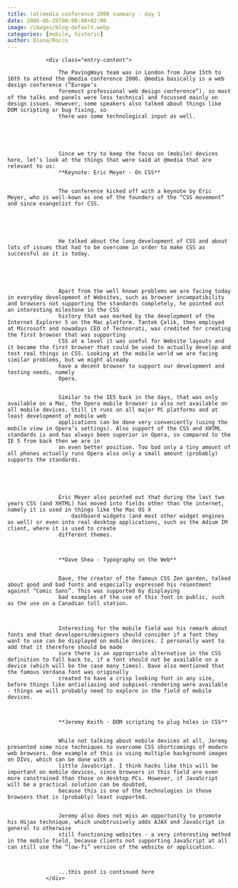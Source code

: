 ```yaml
---
title: (at)media conference 2006 summary - day 1
date: 2006-06-26T00:00:00+02:00
image: /images/blog-default.webp
categories: [mobile, historic]
author: Diana/Rocco
---
```


				<div class="entry-content">

					The PavingWays team was in London from June 15th to 16th to attend the @media conference 2006. @media basically is a web design conference (“Europe’s
					foremost professional web design conference”), so most of the talks and panels were less technical and focussed mainly on design issues. However, some speakers also talked about things like DOM scripting or bug fixing, so
					there was some technological input as well.
					


					

					Since we try to keep the focus on (mobile) devices here, let’s look at the things that were said at @media that are relevant to us:
					**Keynote: Eric Meyer - On CSS** 
					

					The conference kicked off with a keynote by Eric Meyer, who is well-kown as one of the founders of the “CSS movement” and since evangelist for CSS.
					


					

					He talked about the long development of CSS and about lots of issues that had to be overcome in order to make CSS as successful as it is today.
					


					

					Apart from the well known problems we are facing today in everyday development of Websites, such as browser incompatibility and browsers not supporting the standards completely, he pointed out an interesting milestone in the CSS
					history that was marked by the development of the Internet Explorer 5 on the Mac platform. Tantek Çelik, then employed at Microsoft and nowadays CEO of Technorati, was credited for creating the first browser that was supporting
					CSS at a level it was useful for Website layouts and it became the first browser that could be used to actually develop and test real things in CSS. Looking at the mobile world we are facing similar problems, but we might already
					have a decent browser to support our development and testing needs, namely
					Opera.
					

					Similar to the IE5 back in the days, that was only available on a Mac, the Opera mobile browser is also not available on all mobile devices. Still it runs on all major PC platforms and at least development of mobile web
					applications can be done very conveniently (using the mobile view in Opera’s settings). Also support of the CSS and XHTML standards is and has always been superior in Opera, so compared to the IE 5 from back then we are in
					an even better position. Too bad only a tiny amount of all phones actually runs Opera also only a small amount (probably) supports the standards.
					


					

					Eric Meyer also pointed out that during the last two years CSS (and XHTML) has moved into fields other than the internet, namely it is used in things like the Mac OS X
						dashboard widgets (and most other widget engines as well) or even into real desktop applications, such as the Adium IM client, where it is used to create
					different themes.
					


					**Dave Shea - Typography on the Web** 
					

					Dave, the creator of the famous CSS Zen garden, talked about good and bad fonts and especially expressed his resentment against “Comic Sans”. This was supported by displaying
					bad examples of the use of this font in public, such as the use on a Canadian toll station.

					

					Interesting for the mobile field was his remark about fonts and that developers/designers should consider if a font they want to use can be displayed on mobile devices. I personally want to add that it therefore should be made
					sure there is an appropriate alternative in the CSS definition to fall back to, if a font should not be available on a device (which will be the case many times). Dave also mentioned that the famous Verdana font was originally
					created to have a crisp looking font in any size, before things like antialiasing and subpixel-rendering were available - things we will probably need to explore in the field of mobile devices.
					


					**Jeremy Keith - DOM scripting to plug holes in CSS** 
					

					While not talking about mobile devices at all, Jeremy presented some nice techniques to overcome CSS shortcomings of modern web browsers. One example of this is using multiple background images on DIVs, which can be done with a
					little JavaScript. I think hacks like this will be important on mobile devices, since browsers in this field are even more constrained than those on desktop PCs. However, if JavaScript will be a practical solution can be doubted,
					because this is one of the technologies in those browsers that is (probably) least supported.
					

					Jeremy also does not miss an opportunity to promote his Hijax technique, which unobtrusively adds AJAX and JavaScript in general to otherwise
					still functioning websites - a very interesting method in the mobile field, because clients not supporting JavaScript at all can still use the “low-fi” version of the website or application.
					


					...this post is continued here
				</div>

